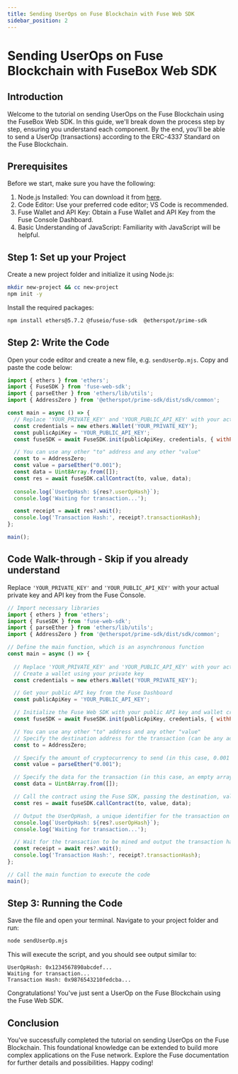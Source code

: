 ```yaml
---
title: Sending UserOps on Fuse Blockchain with Fuse Web SDK
sidebar_position: 2
---
```


# Sending UserOps on Fuse Blockchain with FuseBox Web SDK

## Introduction

Welcome to the tutorial on sending UserOps on the Fuse Blockchain using the FuseBox Web SDK. In this guide, we'll break down the process step by step, ensuring you understand each component. By the end, you'll be able to send a UserOp (transactions) according to the ERC-4337 Standard on the Fuse Blockchain.

## Prerequisites

Before we start, make sure you have the following:

1. Node.js Installed: You can download it from [here](https://nodejs.org/).
2. Code Editor: Use your preferred code editor; VS Code is recommended.
3. Fuse Wallet and API Key: Obtain a Fuse Wallet and API Key from the Fuse Console Dashboard.
4. Basic Understanding of JavaScript: Familiarity with JavaScript will be helpful.

## Step 1: Set up your Project

Create a new project folder and initialize it using Node.js:
```bash
mkdir new-project && cc new-project
npm init -y
```

Install the required packages:
```bash
npm install ethers@5.7.2 @fuseio/fuse-sdk  @etherspot/prime-sdk
```

## Step 2: Write the Code
Open your code editor and create a new file, e.g. `sendUserOp.mjs`. Copy and paste the code below:

```javascript
import { ethers } from 'ethers';
import { FuseSDK } from 'fuse-web-sdk';
import { parseEther } from 'ethers/lib/utils';
import { AddressZero } from '@etherspot/prime-sdk/dist/sdk/common';

const main = async () => {
  // Replace 'YOUR_PRIVATE_KEY' and 'YOUR_PUBLIC_API_KEY' with your actual private key and API key
  const credentials = new ethers.Wallet('YOUR_PRIVATE_KEY');
  const publicApiKey = 'YOUR_PUBLIC_API_KEY';
  const fuseSDK = await FuseSDK.init(publicApiKey, credentials, { withPaymaster: true });

  // You can use any other "to" address and any other "value"
  const to = AddressZero;
  const value = parseEther("0.001");
  const data = Uint8Array.from([]);
  const res = await fuseSDK.callContract(to, value, data);
  
  console.log(`UserOpHash: ${res?.userOpHash}`);
  console.log('Waiting for transaction...');

  const receipt = await res?.wait();
  console.log('Transaction Hash:', receipt?.transactionHash);
};

main();
```

## Code Walk-through - Skip if you already understand


Replace `'YOUR_PRIVATE_KEY'` and `'YOUR_PUBLIC_API_KEY'` with your actual private key and API key from the Fuse Console.


```javascript
// Import necessary libraries
import { ethers } from 'ethers';
import { FuseSDK } from 'fuse-web-sdk';
import { parseEther } from 'ethers/lib/utils';
import { AddressZero } from '@etherspot/prime-sdk/dist/sdk/common';

// Define the main function, which is an asynchronous function
const main = async () => {
  
  // Replace 'YOUR_PRIVATE_KEY' and 'YOUR_PUBLIC_API_KEY' with your actual private key and API key
  // Create a wallet using your private key
  const credentials = new ethers.Wallet('YOUR_PRIVATE_KEY');

  // Get your public API key from the Fuse Dashboard
  const publicApiKey = 'YOUR_PUBLIC_API_KEY';

  // Initialize the Fuse Web SDK with your public API key and wallet credentials
  const fuseSDK = await FuseSDK.init(publicApiKey, credentials, { withPaymaster: true });

  // You can use any other "to" address and any other "value"
  // Specify the destination address for the transaction (can be any address, even an empty one)
  const to = AddressZero;

  // Specify the amount of cryptocurrency to send (in this case, 0.001 Ether)
  const value = parseEther("0.001");

  // Specify the data for the transaction (in this case, an empty array)
  const data = Uint8Array.from([]);

  // Call the contract using the Fuse SDK, passing the destination, value, and data
  const res = await fuseSDK.callContract(to, value, data);

  // Output the UserOpHash, a unique identifier for the transaction on the Fuse network
  console.log(`UserOpHash: ${res?.userOpHash}`);
  console.log('Waiting for transaction...');

  // Wait for the transaction to be mined and output the transaction hash
  const receipt = await res?.wait();
  console.log('Transaction Hash:', receipt?.transactionHash);
};

// Call the main function to execute the code
main();

```

## Step 3: Running the Code

Save the file and open your terminal. Navigate to your project folder and run:

```bash
node sendUserOp.mjs
```

This will execute the script, and you should see output similar to:

```
UserOpHash: 0x1234567890abcdef...
Waiting for transaction...
Transaction Hash: 0x9876543210fedcba...
```

Congratulations! You've just sent a UserOp on the Fuse Blockchain using the Fuse Web SDK.

## Conclusion

You've successfully completed the tutorial on sending UserOps on the Fuse Blockchain. This foundational knowledge can be extended to build more complex applications on the Fuse network. Explore the Fuse documentation for further details and possibilities. Happy coding!

